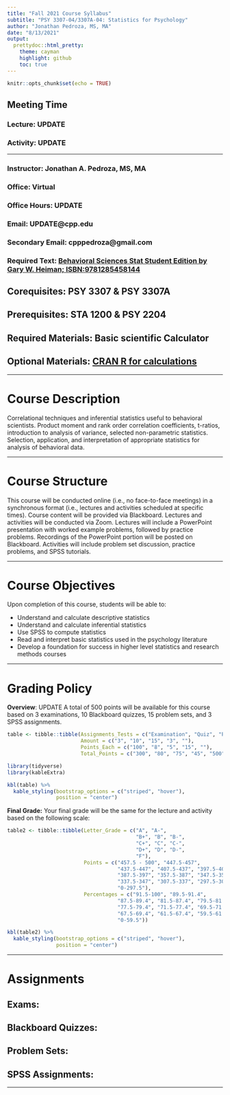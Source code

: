 ```yaml
---
title: "Fall 2021 Course Syllabus"
subtitle: "PSY 3307-04/3307A-04: Statistics for Psychology"
author: "Jonathan Pedroza, MS, MA"
date: "8/13/2021"
output:
  prettydoc::html_pretty:
    theme: cayman
    highlight: github
    toc: true
---
```


```r
knitr::opts_chunk$set(echo = TRUE)
```

## Meeting Time
### Lecture: UPDATE
### Activity: UPDATE

-----------------------------------

### Instructor: Jonathan A. Pedroza, MS, MA
### Office: Virtual
### Office Hours: UPDATE
### Email: UPDATE@cpp.edu
### Secondary Email: cpppedroza@gmail.com
### Required Text: [Behavioral Sciences Stat Student Edition by Gary W. Heiman; ISBN:9781285458144](https://www.google.com/search?q=Behavioral+Sciences+Stat+Student+Edition+edition+2+2015&rlz=1C1CHBF_enUS926US926&sxsrf=ALeKk03IvchvrQPLaZyhZSEVrWwitWGGbw%3A1628892091107&ei=u-sWYfrkBbnd1sQP352cQA&oq=Behavioral+Sciences+Stat+Student+Edition+edition+2+2015&gs_lcp=Cgdnd3Mtd2l6EAMyBQghEKABMgUIIRCgAToFCCEQqwI6CAghEBYQHRAeOgcIIRAKEKABSgQIQRgAUPfmAViSqgJgpawCaABwAngBgAGtAYgB_Q-SAQQ1LjEzmAEAoAECoAEBwAEB&sclient=gws-wiz&ved=0ahUKEwi6rt7z_67yAhW5rpUCHd8OBwgQ4dUDCA4&uact=5)
## Corequisites: PSY 3307 & PSY 3307A
## Prerequisites: STA 1200 & PSY 2204
## Required Materials: Basic scientific Calculator
## Optional Materials: [CRAN R for calculations](https://ftp.osuosl.org/pub/cran/)

-----------------------------------

# Course Description

Correlational techniques and inferential statistics useful to behavioral scientists. Product moment and rank order correlation coefficients, t-ratios, introduction to analysis of variance, selected non-parametric statistics. Selection, application, and interpretation of appropriate statistics for analysis of behavioral data.

-----------------------------------

# Course Structure

This course will be conducted online (i.e., no face-to-face meetings) in a synchronous format (i.e., lectures and activities scheduled at specific times). Course content will be provided via Blackboard. Lectures and activities will be conducted via Zoom. Lectures will include a PowerPoint presentation with worked example problems, followed by practice problems. Recordings of the PowerPoint portion will be posted on Blackboard. Activities will include problem set discussion, practice problems, and SPSS tutorials. 

-----------------------------------

# Course Objectives

Upon completion of this course, students will be able to: 

* Understand and calculate descriptive statistics
* Understand and calculate inferential statistics
* Use SPSS to compute statistics
* Read and interpret basic statistics used in the psychology literature
* Develop a foundation for success in higher level statistics and research methods courses

-----------------------------------

# Grading Policy

**Overview**: UPDATE
A total of 500 points will be available for this course based on 3 examinations, 10 Blackboard quizzes, 15 problem sets, and 3 SPSS assignments.

```r
table <- tibble::tibble(Assignments_Tests = c("Examination", "Quiz", "Problem Sets", "SPSS Assignments", "Total Class Points"),
                        Amount = c("3", "10", "15", "3", ""),
                        Points_Each = c("100", "8", "5", "15", ""),
                        Total_Points = c("300", "80", "75", "45", "500"))

library(tidyverse)
library(kableExtra)

```
 
```r
kbl(table) %>% 
  kable_styling(bootstrap_options = c("striped", "hover"),
                position = "center")
```
 
**Final Grade:** Your final grade will be the same for the lecture and activity based on the following scale: 

```r
table2 <- tibble::tibble(Letter_Grade = c("A", "A-",
                                          "B+", "B", "B-",
                                          "C+", "C", "C-",
                                          "D+", "D", "D-",
                                          "F"),
                         Points = c("457.5 - 500", "447.5-457",
                                    "437.5-447", "407.5-437", "397.5-407",
                                    "387.5-397", "357.5-387", "347.5-357",
                                    "337.5-347", "307.5-337", "297.5-307",
                                    "0-297.5"),
                         Percentages = c("91.5-100", "89.5-91.4",
                                    "87.5-89.4", "81.5-87.4", "79.5-81.4",
                                    "77.5-79.4", "71.5-77.4", "69.5-71.4",
                                    "67.5-69.4", "61.5-67.4", "59.5-61.4",
                                    "0-59.5"))
```

```r
kbl(table2) %>% 
  kable_styling(bootstrap_options = c("striped", "hover"),
                position = "center")
```

-----------------------------------

# **Assignments**

## **Exams:**

## **Blackboard Quizzes:**

## **Problem Sets:**

## **SPSS Assignments:**



-----------------------------------


